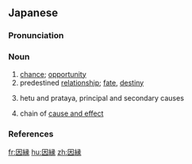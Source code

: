 {{also|因緣|因缘}}
==Japanese==
{{ja-kanjitab|いん|ねん|yomi=o}}

===Pronunciation===
{{ja-pron|いんねん|y=o|acc=h|acc_ref=NHK}}

===Noun===
{{ja-noun|いんねん|kyu=因緣}}

# [[chance]]; [[opportunity]]
# predestined [[relationship]]; [[fate]], [[destiny]]
# {{lb|ja|Buddhism|sort=いんねん}} hetu and prataya, principal and secondary causes
# chain of [[cause and effect]]

===References===
<references/>

[[fr:因縁]]
[[hu:因縁]]
[[zh:因縁]]